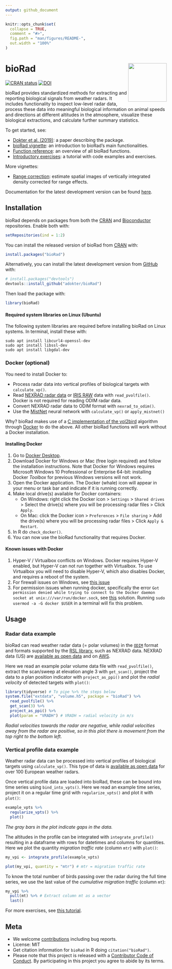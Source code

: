 ```yaml
---
output: github_document
---
```


<!-- README.md is generated from README.Rmd. Please edit that file and knit -->

```r
knitr::opts_chunk$set(
  collapse = TRUE,
  comment = "#>",
  fig.path = "man/figures/README-",
  out.width = "100%"
)
```

# bioRad <img src="man/figures/logo.png" align="right" alt="" width="120">

<!-- badges: start -->
[![CRAN status](https://www.r-pkg.org/badges/version/bioRad)](https://cran.r-project.org/package=bioRad) [![DOI](https://zenodo.org/badge/DOI/10.5281/zenodo.3370004.svg)](https://doi.org/10.5281/zenodo.3370004)
<!-- badges: end -->

bioRad provides standardized methods for extracting and reporting biological signals from weather radars. It includes functionality to inspect low-level radar data, process these data into meaningful biological information on animal speeds and directions at different altitudes in the atmosphere, visualize these biological extractions, and calculate further summary statistics.

To get started, see:

* [Dokter et al. (2019)](https://doi.org/10.1111/ecog.04028): a paper describing the package.
* [bioRad vignette](https://adokter.github.io/bioRad/articles/bioRad.html): an introduction to bioRad's main functionalities.
* [Function reference](https://adokter.github.io/bioRad/reference/index.html): an overview of all bioRad functions.
* [Introductory exercises](https://adokter.github.io/bioRad/articles/rad_aero_19.html): a tutorial with code examples and exercises.

More vignettes:

* [Range correction](https://adokter.github.io/bioRad/articles/range_correction.html): estimate spatial images of vertically integrated density corrected for range effects.

Documentation for the latest development version can be found [here](https://adokter.github.io/bioRad/dev).

## Installation

bioRad depends on packages from both the [CRAN](https://CRAN.R-project.org) and
[Bioconductor](https://www.bioconductor.org/) repositories. Enable both with:

```r
setRepositories(ind = 1:2)
```

You can install the released version of bioRad from [CRAN](https://CRAN.R-project.org) with:

```r
install.packages("bioRad")
```

Alternatively, you can install the latest development version from [GitHub](https://github.com/adokter/bioRad) with:

```r
# install.packages("devtools")
devtools::install_github("adokter/bioRad")
```

Then load the package with:

```r
library(bioRad)
```

#### Required system libraries on Linux (Ubuntu)

The following system libraries are required before installing bioRad on Linux systems. In terminal, install these with:

```
sudo apt install libcurl4-openssl-dev
sudo apt install libssl-dev
sudo apt install libgdal-dev
```

### Docker (optional)

You need to install Docker to:

* Process radar data into vertical profiles of biological targets with `calculate_vp()`.
* Read [NEXRAD radar data](https://www.ncdc.noaa.gov/data-access/radar-data) or [IRIS RAW](ftp://ftp.sigmet.com/outgoing/manuals/IRIS_Programmers_Manual.pdf) data with `read_pvolfile()`. Docker is not required for reading ODIM radar data.
* Convert NEXRAD radar data to ODIM format with `nexrad_to_odim()`.
* Use the [MistNet](https://doi.org/10.1111/2041-210X.13280) neural network with `calculate_vp()` or `apply_mistnet()`

Why? bioRad makes use of a [C implementation of the vol2bird](https://github.com/adokter/vol2bird) algorithm through [Docker](https://www.docker.com/) to do the above. All other bioRad functions will work without a Docker installation.

#### Installing Docker

1. Go to [Docker Desktop](https://www.docker.com/products/docker-desktop).
2. Download Docker for Windows or Mac (free login required) and follow the installation instructions. Note that Docker for Windows requires Microsoft Windows 10 Professional or Enterprise 64-bit: installing Docker _Toolbox_ for previous Windows versions will not work.
3. Open the Docker application. The Docker (whale) icon will appear in your menu or task bar and indicate if it is running correctly.
4. Make local drive(s) available for Docker containers:
    * On Windows: right click the Docker icon > `Settings` > `Shared drives` > Select the drive(s) where you will be processing radar files > Click `Apply`.
    * On Mac: click the Docker icon > `Preferences` > `File sharing` > Add the drive(s) where you will be processing radar files > Click `Apply & Restart`.
5. In R do `check_docker()`.
6. You can now use the bioRad functionality that requires Docker.

#### Known issues with Docker

1. Hyper-V / Virtualbox conflicts on Windows. Docker requires Hyper-V enabled, but Hyper-V can not run together with Virtualbox. To use Virtualbox you will need to disable Hyper-V, which also disables Docker, and requires a reboot of the system.
2. For firewall issues on Windows, see [this issue](https://github.com/adokter/bioRad/issues/128)
3. For permission issues when running docker, specifically the error `Got permission denied while trying to connect to the Docker daemon socket at unix:///var/run/docker.sock`, see [this](https://techoverflow.net/2018/12/15/how-to-fix-docker-got-permission-denied-while-trying-to-connect-to-the-docker-daemon-socket/) solution. Running `sudo usermod -a -G docker $USER` in a terminal will fix this problem.

## Usage

### Radar data example

bioRad can read weather radar data (= polar volumes) in the [`ODIM`](http://eumetnet.eu/wp-content/uploads/2017/01/OPERA_hdf_description_2014.pdf) format and formats supported by the [RSL library](http://trmm-fc.gsfc.nasa.gov/trmm_gv/software/rsl/), such as NEXRAD data. NEXRAD data (US) are [available as open data](https://www.ncdc.noaa.gov/data-access/radar-data/nexrad) and on [AWS](https://registry.opendata.aws/noaa-nexrad/).

Here we read an example polar volume data file with `read_pvolfile()`, extract the scan/sweep at elevation angle 3 with `get_scan()`, project the data to a plan position indicator with `project_as_ppi()` and plot the _radial velocity_ of detected targets with `plot()`:

```r
library(tidyverse) # To pipe %>% the steps below
system.file("extdata", "volume.h5", package = "bioRad") %>%
  read_pvolfile() %>%
  get_scan(3) %>%
  project_as_ppi() %>%
  plot(param = "VRADH") # VRADH = radial velocity in m/s
```

_Radial velocities towards the radar are negative, while radial velocities away from the radar are positive, so in this plot there is movement from the top right to the bottom left._

### Vertical profile data example

Weather radar data can be processed into vertical profiles of biological targets using `calculate_vp()`. This type of data is [available as open data](https://enram.github.io/data-repository) for over 100 European weather radars.

Once vertical profile data are loaded into bioRad, these can be bound into time series using `bind_into_vpts()`. Here we read an example time series, project it on a regular time grid with `regularize_vpts()` and plot it with `plot()`:

```r
example_vpts %>%
  regularize_vpts() %>%
  plot()
```

_The gray bars in the plot indicate gaps in the data._

The altitudes in the profile can be integrated with `integrate_profile()` resulting in a dataframe with rows for datetimes and columns for quantities. Here we plot the quantity _migration traffic rate_ (column `mtr`) with `plot()`:

```r
my_vpi <- integrate_profile(example_vpts)

plot(my_vpi, quantity = "mtr") # mtr = migration traffic rate
```

To know the total number of birds passing over the radar during the full time series, we use the last value of the _cumulative migration traffic_ (column `mt`):

```r
my_vpi %>%
  pull(mt) %>% # Extract column mt as a vector
  last()
```

For more exercises, see [this tutorial](https://adokter.github.io/bioRad/articles/rad_aero_19.html).

## Meta

* We welcome [contributions](/.github/CONTRIBUTING.md) including bug reports.
* License: MIT
* Get citation information for `bioRad` in R doing `citation("bioRad")`.
* Please note that this project is released with a [Contributor Code of Conduct](/.github/CODE_OF_CONDUCT.md). By participating in this project you agree to abide by its terms.
